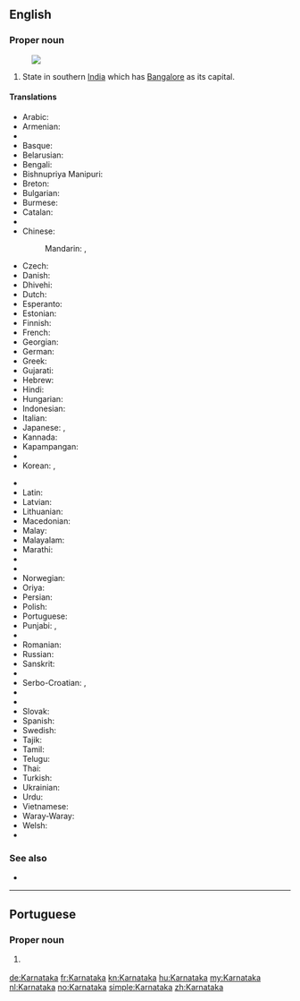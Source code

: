 {{also|Karnátaka}}
==English==
{{wikipedia}}

===Proper noun===
{{en-proper noun}}
[[Image:Karnataka in India (disputed hatched).svg|thumb|]]

# State in southern [[India]] which has [[Bangalore]] as its capital.

====Translations====
{{trans-top|state in southern India}}
* Arabic: {{t|ar|كارناتاكا|f|tr=kārnātākā}}
* Armenian: {{t|hy|Կառնատակա|tr=Kaṙnataka}}
* {{trreq|as}}
* Basque: {{t|eu|Karnataka}}
* Belarusian: {{t|be|Карнатака|f|tr=Karnátaka}}
* Bengali: {{t|bn|কর্ণাটক|sc=Beng}}
* Bishnupriya Manipuri: {{t|bpy|কর্ণাটক|sc=Beng}}
* Breton: {{t|br|Karnataka}}
* Bulgarian: {{t|bg|Карнатака|f|tr=Karnátaka}}
* Burmese: {{t|my|ကာနတက|sc=Mymr}}
* Catalan: {{t|ca|Karnataka}}
* {{trreq|hne}}
* Chinese:
*: Mandarin: {{t+|cmn|卡納塔克邦|sc=Hani}}, {{t|cmn|卡纳塔克邦|tr=Kǎnàtǎkè-bāng|sc=Hani}}
* Czech: {{t|cs|Karnátaka|f}}
* Danish: {{t|da|Karnataka}}
* Dhivehi: {{t|dv|ކަރްނާޓަކާ|tr=karnātakā}}
* Dutch: {{t+|nl|Karnataka}}
* Esperanto: {{t|eo|Karnatako}}
* Estonian: {{t|et|Karnataka}}
* Finnish: {{t|fi|Karnataka}}
* French: {{t+|fr|Karnataka}}
* Georgian: {{t|ka|კარნატაკა|tr=karnataka|sc=Geor}}
* German: {{t+|de|Karnataka}}
* Greek: {{t+|el|Καρνάτακα|sc=Grek}}
* Gujarati: {{t|gu|કર્ણાટક|sc=Gujr}}
* Hebrew: {{t|he|קארנאטקה}}
* Hindi: {{t+|hi|कर्नाटक|tr=karnāṭaka}}
* Hungarian: {{t+|hu|Karnátaka}}
* Indonesian: {{t|id|Karnataka}}
* Italian: {{t|it|Karnataka}}
* Japanese: {{t|ja|カルナータカ州|tr=Karunātaka shū}}, {{t|ja|カルナータカ|tr=Karunātaka}}
* Kannada: {{t+|kn|ಕರ್ನಾಟಕ|tr=karnāṭaka|sc=Knda}}
* Kapampangan: {{t|pam|Karnataka}}
* {{trreq|km}}
* Korean: {{t|ko|카르나타카 주|tr=Kareunataka ju|sc=Hang}}, {{t|ko|카르나타카|tr=Kareunataka|sc=Hang}}
{{trans-mid}}
* {{trreq|lo}}
* Latin: {{t|la|Carnatica}}
* Latvian: {{t|lv|Karnātaka}}
* Lithuanian: {{t|lt|Karnataka}}
* Macedonian: {{t|mk|Карнатака}}
* Malay: {{t|ms|Karnataka}}
* Malayalam: {{t|ml|കര്ണാടക|tr=karṇāṭaka|sc=Mlym}}
* Marathi: {{t|mr|कर्नाटक|sc=Deva}}
* {{trreq|lus}}
* {{trreq|ne}}
* Norwegian: {{t+|no|Karnataka}}
* Oriya: {{t|or|କର୍ଣ୍ଣାଟକ|sc=Orya}}
* Persian: {{t|fa|کارناتاکا}}
* Polish: {{t|pl|Karnataka}}
* Portuguese: {{t|pt|Karnataka}}
* Punjabi: {{t|pa|کرناٹک|sc=pa-Arab}}, {{t|pa|ਕਰਨਾਟਕ|sc=Guru}}
* {{trreq|raj}}
* Romanian: {{t|ro|Karnataka}}
* Russian: {{t|ru|Карнатака|f|tr=Karnátaka}}
* Sanskrit: {{t|sa|कर्णाटक}}
* {{trreq|sat}}
* Serbo-Croatian: {{t|sh|Карнатака|sc=Cyrl}}, {{t|sh|Karnataka}}
* {{trreq|sip}}
* {{trreq|si}}
* Slovak: {{t|sk|Karnátaka}}
* Spanish: {{t|es|Karnataka}}
* Swedish: {{t|sv|Karnataka}}
* Tajik: {{t|tg|Карнотако|sc=Cyrl}}
* Tamil: {{t+|ta|கர்நாடகம்|tr=karnāṭakam}}
* Telugu: {{t+|te|కర్ణాటక|tr=karṇāṭaka}}
* Thai: {{t|th|รัฐกรณาฏกะ|tr=rát gon-nâat-gà}}
* Turkish: {{t|tr|Karnataka}}
* Ukrainian: {{t|uk|Карнатака|f|tr=Karnátaka}}
* Urdu: {{t|ur|کرناٹک}}
* Vietnamese: {{t|vi|Karnataka}}
* Waray-Waray: {{t|war|Karnataka}}
* Welsh: {{t|cy|Karnataka}}
* {{trreq|yi}}
{{trans-bottom}}

===See also===
* {{list:states of India/en}}

----

==Portuguese==

===Proper noun===
{{pt-proper noun}}

# {{l/en|Karnataka}} {{gloss|state in southern India}}

[[de:Karnataka]]
[[fr:Karnataka]]
[[kn:Karnataka]]
[[hu:Karnataka]]
[[my:Karnataka]]
[[nl:Karnataka]]
[[no:Karnataka]]
[[simple:Karnataka]]
[[zh:Karnataka]]